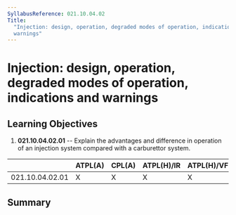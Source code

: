 ```yaml
---
SyllabusReference: 021.10.04.02
Title:
  "Injection: design, operation, degraded modes of operation, indications and
  warnings"
---
```


# Injection: design, operation, degraded modes of operation, indications and warnings

## Learning Objectives

1.  **021.10.04.02.01** -- Explain the advantages and difference in operation of
    an injection system compared with a carburettor system.

|                 | ATPL(A) | CPL(A) | ATPL(H)/IR | ATPL(H)/VFR | CPL(H) | IR  | CBIR(A) |
| --------------- | ------- | ------ | ---------- | ----------- | ------ | --- | ------- |
| 021.10.04.02.01 | X       | X      | X          | X           | X      |     |         |

## Summary
